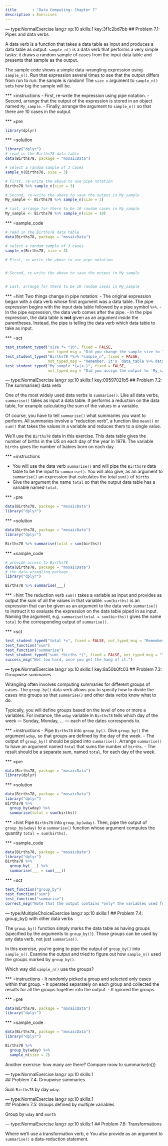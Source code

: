 ```yaml
---
title       : "Data Computing: Chapter 7"
description : Exercises
---
```


--- type:NormalExercise lang:r xp:10 skills:1 key:3f1c2bd7bb
## Problem 7.1: Pipes and data verbs

A data verb is a function that takes a data table as input and produces a data table as output. `sample_n()` is a data verb that performs a very simple tasks: it draws a random sample of cases from the input data table and presents that sample as the output.

The sample code shows a simple data-wrangling expression using `sample_n()`. Run that expression several times to see that the output differs from run to run: the sample is random! The `size =` argument to `sample_n()` sets how big the sample will be.

*** =instructions
- First, re-write the expression using pipe notation.
- Second, arrange that the output of the expression is stored in an object named `My_sample`.
- Finally, arrange the argument to `sample_n()` so that there are 10 cases in the output.

*** =pre
```r
library(dplyr)
```

*** =solution
```r
library("dplyr")
# read in the Births78 data table
data(Births78, package = "mosaicData")

# select a random sample of 3 cases
sample_n(Births78, size = 3)

# First, re-write the above to use pipe notation
Births78 %>% sample_n(size = 3)

# Second, re-write the above to save the output in My_sample
My_sample <- Births78 %>% sample_n(size = 3)

# Last, arrange for there to be 10 random cases in My_sample
My_sample <- Births78 %>% sample_n(size = 10)
```

*** =sample_code
```r
# read in the Births78 data table
data(Births78, package = "mosaicData")

# select a random sample of 3 cases
sample_n(Births78, size = 3)

# First, re-write the above to use pipe notation


# Second, re-write the above to save the output in My_sample


# Last, arrange for there to be 10 random cases in My_sample

```

*** =hint
Two things change in pipe notation:
- The original expression began with a data verb whose first argument was a data table. The pipe expression begins with the input data table followed by a pipe symbol `%>%`.
- In the pipe expression, the data verb comes after the pipe.
- In the pipe expression, the data table is **not** given as an argument inside the parentheses. Instead, the pipe is telling the data verb which data table to take as input.

*** =sct
```r
test_student_typed("size *= *10", fixed = FALSE,
                   not_typed_msg = "Did you change the sample size to 10?")
test_student_typed("Births78 *%>% *sample_n", fixed = FALSE,
                   not_typed_msg = "Remember, it's `data_table %>% data_verb`.")
test_student_typed("My_sample *(=|<-)", fixed = FALSE,
                   not_typed_msg = "Did you assign the output to `My_sample`?")
```

--- type:NormalExercise lang:r xp:10 skills:1  key:09597021b5
## Problem 7.2: The summarise() data verb

One of the most widely used data verbs is `summarise()`. Like all data verbs, `summarise()` takes as input a data table. It performs a reduction on the data table, for example calculating the sum of the values in a variable.

Of course, you have to tell `summarise()` what summaries you want to perform. All summaries involve a "reduction verb", a function like `mean()` or `sum()` that takes the values in a variable and reduces them to a single value.

We'll use the `Births78` data in this exercise. This data table gives the number of births in the US on each day of the year in 1978. The variable `births` gives the number of babies born on each day.

*** =instructions

- You will use the data verb `summarise()` and will pipe the `Births78` data table to be the input to `summarise()`. You will also give, as an argument to `summarise()` an expression that calculates the total `sum()` of `births` 
- Give the argument the name `total` so that the output data table has a variable named `total`.

*** =pre
```r
data(Births78, package = "mosaicData")
library("dplyr")
```


*** =solution
```r
data(Births78, package = "mosaicData")
library("dplyr")

Births78 %>% summarise(total = sum(births))
```

*** =sample_code
```r
# provide access to Births78
data(Births78, package = "mosaicData")
# the data wrangling package
library("dplyr")

Births78 %>% summarise(___)
```

*** =hint
The reduction verb `sum()` takes a variable as input and provides as output the sum of all the values in that variable. `sum(births)` is an expression that can be given as an argument to the data verb `summarise()` to instruct it to evaluate the expression on the data table piped in as input. Naming the argument, e.g. `summarise(total = sum(births))` gives the name `total` to the corresponding output of `summarise()`.

*** =sct
```r
test_student_typed("total *=", fixed = FALSE, not_typed_msg = "Remember to give the argument to `summarise()` the name `total`.")
test_function("sum")
test_function("summarise")
test_student_typed("sum( *births *)", fixed = FALSE, not_typed_msg = "You need to give `sum` a variable name.")
success_msg("Not too hard, once you get the hang of it.")
```



--- type:NormalExercise lang:r xp:10 skills:1  key:8a50b0fc03
## Problem 7.3: Groupwise summaries

Wrangling often involves computing summaries for different groups of cases. The `group_by()` data verb allows you to specify how to divide the cases into groups so that `summarise()` and other data verbs know what to do. 

Typically, you will define groups based on the level of one or more a variables. For instance, the `wday` variable in `Births78` tells which day of the week --- Sunday, Monday, ... --- each of the dates corresponds to.

*** =instructions
- Pipe `Births78` into `group_by()`. Give `group_by()` the argument `wday`, so that groups are defined by the day of the week.
- The output of `group_by()` should be piped into `summarise()`. Arrange `summarise()` to have an argument named `total` that sums the number of `births`.
- The result should be a separate sum, named `total`, for each day of the week.

*** =pre
```r
data(Births78, package = "mosaicData")
library(dplyr)
```

*** =solution
```r
data(Births78, package = "mosaicData")
library("dplyr")
Births78 %>%
  group_by(wday) %>%
  summarise(total = sum(births))
```

*** =hint
Pipe `Births78` into `group_by(wday)`. Then, pipe the output of `group_by(wday)` to a `summarise()` function whose argument computes the quantity `total = sum(births)`. 

*** =sample_code
```r
data(Births78, package = "mosaicData")
library("dplyr")
Births78 %>%
  group_by(___) %>%
  summarise(___ = sum(___))
```

*** =sct
```r
test_function("group_by")
test_function("sum")
test_function("summarise")
correct_msg("Note that the output contains *only* the variables used for grouping and the variables created by `summarise()`.")
```

--- type:MultipleChoiceExercise lang:r xp:10 skills:1
## Problem 7.4: group_by() with other data verbs

The `group_by()` function simply marks the data table as having groups (specified by the arguments to `group_by()`). Those groups can be used by any data verb, not just `summarise()`.

In this exercise, you're going to pipe the output of `group_by()` into `sample_n()`. Examine the output and tried to figure out how `sample_n()` used the groups marked by `group_by()`.

Which way did `sample_n()` use the groups?

*** =instructions
- It randomly picked a group and selected only cases within that group.
- It operated separately on each group and collected the results for all the groups together into the output.
- It ignored the groups.

*** =pre
```r
data(Births78, package = "mosaicData")
library("dplyr")
```

*** =sample_code
```r
data(Births78, package = "mosaicData")
library("dplyr")

Births78 %>% 
  group_by(wday) %>%
  sample_n(size = 2)
```



Another exercise: how many are there? Compare nrow to summarise(n())

--- type:NormalExercise lang:r xp:10 skills:1  
## Problem 7.4: Groupwise summaries

Sum `Births78` by day `wday`.

--- type:NormalExercise lang:r xp:10 skills:1  
## Problem 7.5: Groups defined by multiple variables

Group by `wday` and `month`


--- type:NormalExercise lang:r xp:10 skills:1 
## Problem 7.6: Transformations

Where we'll use a transformation verb, e
You also provide as an argument to `summarise()` a data-reduction statement.

